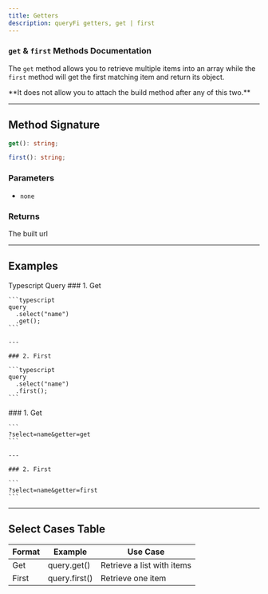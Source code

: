 ```yaml
---
title: Getters
description: queryFi getters, get | first
---
```


### `get` & `first` Methods Documentation

The `get` method allows you to retrieve multiple items into an array while the `first` method will get the first matching item and return its object.

<Note type="note" title="Note">
  **It does not allow you to attach the build method after any of this two.**
</Note>

---

## Method Signature

```typescript
get(): string;

first(): string;
```

### Parameters

- `none`

### Returns

The built url

---

## Examples

<Tabs defaultValue="ts" className="pt-5 pb-1">
  <TabsList>
    <TabsTrigger value="ts">Typescript</TabsTrigger>
    <TabsTrigger value="query">Query</TabsTrigger>
  </TabsList>
  
  <TabsContent value="ts">
    ### 1. Get

    ```typescript
    query
      .select("name")
      .get();
    ```

    ---

    ### 2. First

    ```typescript
    query
      .select("name")
      .first();
    ```
  </TabsContent>

  <TabsContent value="query">
    ### 1. Get

    ```
    ?select=name&getter=get
    ```

    ---

    ### 2. First

    ```
    ?select=name&getter=first
    ```
  </TabsContent>
</Tabs>

---

## Select Cases Table

| **Format**            | **Example**                        | **Use Case**               |
|----------------------|-------------------------------------|----------------------------|
| Get        | query.get()            | Retrieve a list with items        |
| First      | query.first()  | Retrieve one item  |
